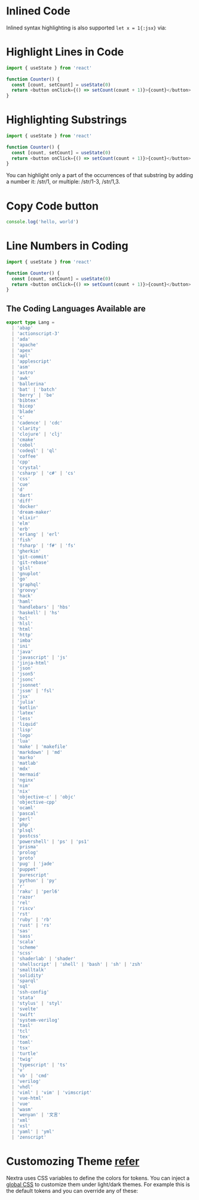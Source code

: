 # Inlined Code
Inlined syntax highlighting is also supported `let x = 1{:jsx}` via:

# Highlight Lines in Code
```js {1,4-5}
import { useState } from 'react'
 
function Counter() {
  const [count, setCount] = useState(0)
  return <button onClick={() => setCount(count + 1)}>{count}</button>
}
```

# Highlighting Substrings
```js /useState/
import { useState } from 'react'
 
function Counter() {
  const [count, setCount] = useState(0)
  return <button onClick={() => setCount(count + 1)}>{count}</button>
}
```
You can highlight only a part of the occurrences of that substring by adding a number it: /str/1, or multiple: /str/1-3, /str/1,3.

# Copy Code button
```js copy
console.log('hello, world')
```


# Line Numbers in Coding
```js showLineNumbers
import { useState } from 'react'
 
function Counter() {
  const [count, setCount] = useState(0)
  return <button onClick={() => setCount(count + 1)}>{count}</button>
}
```
## The Coding Languages Available are
```ts
export type Lang =
  | 'abap'
  | 'actionscript-3'
  | 'ada'
  | 'apache'
  | 'apex'
  | 'apl'
  | 'applescript'
  | 'asm'
  | 'astro'
  | 'awk'
  | 'ballerina'
  | 'bat' | 'batch'
  | 'berry' | 'be'
  | 'bibtex'
  | 'bicep'
  | 'blade'
  | 'c'
  | 'cadence' | 'cdc'
  | 'clarity'
  | 'clojure' | 'clj'
  | 'cmake'
  | 'cobol'
  | 'codeql' | 'ql'
  | 'coffee'
  | 'cpp'
  | 'crystal'
  | 'csharp' | 'c#' | 'cs'
  | 'css'
  | 'cue'
  | 'd'
  | 'dart'
  | 'diff'
  | 'docker'
  | 'dream-maker'
  | 'elixir'
  | 'elm'
  | 'erb'
  | 'erlang' | 'erl'
  | 'fish'
  | 'fsharp' | 'f#' | 'fs'
  | 'gherkin'
  | 'git-commit'
  | 'git-rebase'
  | 'glsl'
  | 'gnuplot'
  | 'go'
  | 'graphql'
  | 'groovy'
  | 'hack'
  | 'haml'
  | 'handlebars' | 'hbs'
  | 'haskell' | 'hs'
  | 'hcl'
  | 'hlsl'
  | 'html'
  | 'http'
  | 'imba'
  | 'ini'
  | 'java'
  | 'javascript' | 'js'
  | 'jinja-html'
  | 'json'
  | 'json5'
  | 'jsonc'
  | 'jsonnet'
  | 'jssm' | 'fsl'
  | 'jsx'
  | 'julia'
  | 'kotlin'
  | 'latex'
  | 'less'
  | 'liquid'
  | 'lisp'
  | 'logo'
  | 'lua'
  | 'make' | 'makefile'
  | 'markdown' | 'md'
  | 'marko'
  | 'matlab'
  | 'mdx'
  | 'mermaid'
  | 'nginx'
  | 'nim'
  | 'nix'
  | 'objective-c' | 'objc'
  | 'objective-cpp'
  | 'ocaml'
  | 'pascal'
  | 'perl'
  | 'php'
  | 'plsql'
  | 'postcss'
  | 'powershell' | 'ps' | 'ps1'
  | 'prisma'
  | 'prolog'
  | 'proto'
  | 'pug' | 'jade'
  | 'puppet'
  | 'purescript'
  | 'python' | 'py'
  | 'r'
  | 'raku' | 'perl6'
  | 'razor'
  | 'rel'
  | 'riscv'
  | 'rst'
  | 'ruby' | 'rb'
  | 'rust' | 'rs'
  | 'sas'
  | 'sass'
  | 'scala'
  | 'scheme'
  | 'scss'
  | 'shaderlab' | 'shader'
  | 'shellscript' | 'shell' | 'bash' | 'sh' | 'zsh'
  | 'smalltalk'
  | 'solidity'
  | 'sparql'
  | 'sql'
  | 'ssh-config'
  | 'stata'
  | 'stylus' | 'styl'
  | 'svelte'
  | 'swift'
  | 'system-verilog'
  | 'tasl'
  | 'tcl'
  | 'tex'
  | 'toml'
  | 'tsx'
  | 'turtle'
  | 'twig'
  | 'typescript' | 'ts'
  | 'v'
  | 'vb' | 'cmd'
  | 'verilog'
  | 'vhdl'
  | 'viml' | 'vim' | 'vimscript'
  | 'vue-html'
  | 'vue'
  | 'wasm'
  | 'wenyan' | '文言'
  | 'xml'
  | 'xsl'
  | 'yaml' | 'yml'
  | 'zenscript'
```

# Customozing Theme [refer](https://nextra.site/docs/guide/syntax-highlighting#customize-the-theme)

Nextra uses CSS variables to define the colors for tokens. You can inject a [global CSS](https://nextjs.org/docs/basic-features/built-in-css-support#adding-a-global-stylesheet) to customize them under light/dark themes. For example this is the default tokens and you can override any of these:
